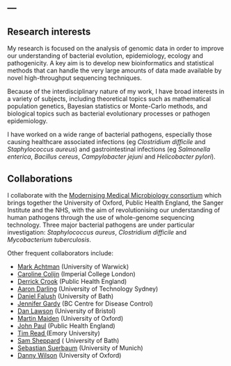---
---

## Research interests

My research is focused on the analysis of genomic data in order to improve our understanding of bacterial evolution, epidemiology, ecology and pathogenicity. A key aim is to develop new bioinformatics and statistical methods that can handle the very large amounts of data made available by novel high-throughput sequencing techniques. 

Because of the interdisciplinary nature of my work, I have broad interests in a variety of subjects, including theoretical topics such as mathematical population genetics, Bayesian statistics or Monte-Carlo methods, and biological topics such as bacterial evolutionary processes or pathogen epidemiology.

I have worked on a wide range of bacterial pathogens, especially those causing healthcare associated infections (eg <em>Clostridium difficile</em> and <em>Staphylococcus aureus</em>) and gastrointestinal infections (eg <em>Salmonella enterica</em>, <em>Bacillus cereus</em>, <em>Campylobacter jejuni</em> and <em>Helicobacter pylori</em>).

## Collaborations

I collaborate with the <a href="http://www.modmedmicro.ac.uk/" >Modernising Medical Microbiology consortium</a> which brings together the University of Oxford, Public Health England, the Sanger Institute and the NHS, with the aim of revolutionising our understanding of human pathogens through the use of whole-genome sequencing technology. Three major bacterial pathogens are under particular investigation: <em>Staphylococcus aureus</em>, <em>Clostridium difficile</em> and <em>Mycobacterium tuberculosis</em>.

Other frequent collaborators include:

* <a href="http://www2.warwick.ac.uk/fac/med/staff/machtman/">Mark Achtman</a> (University of Warwick)
* <a href="https://www.imperial.ac.uk/people/c.colijn">Caroline Colijn</a> (Imperial College London)
* <a href="https://www.gov.uk/government/people/derrick-crook">Derrick Crook</a> (Public Health England)
* <a href="http://darlinglab.org">Aaron Darling</a> (University of Technology Sydney)
* <a href="http://www.sheppardlab.com/members/dfalush">Daniel Falush</a> (University of Bath)
* <a href="https://en.wikipedia.org/wiki/Jennifer_Gardy">Jennifer Gardy</a> (BC Centre for Disease Control)
* <a href="http://www.stats.bris.ac.uk/~madjl/">Dan Lawson</a> (University of Bristol)
* <a href="http://maidenlab.zoo.ox.ac.uk">Martin Maiden</a> (University of Oxford)
* <a href="https://www.gov.uk/government/organisations/public-health-england">John Paul</a> (Public Health England)
* <a href="http://genetics.emory.edu/faculty/faculty.php?facultyid=61">Tim Read </a> (Emory University)
* <a href="http://www.sheppardlab.com">Sam Sheppard</a> ( University of Bath)
* <a href="http://www.mh-hannover.de/4794.html?&amp;L=1">Sebastian Suerbaum</a> (University of Munich)
* <a href="http://www.danielwilson.me.uk">Danny Wilson</a> (University of Oxford)

